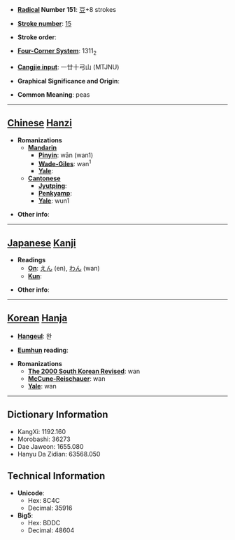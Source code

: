 * '''[[Wiktionary:Chinese radical index| Radical]] Number 151''': [[Wiktionary:Chinese radical index 豆|豆]]+8 strokes

* '''[[Wiktionary:Chinese total strokes index|Stroke number]]''': [[Wiktionary:Chinese total strokes index 15|15]]

* '''Stroke order''': 

* '''[[Wiktionary:Chinese four corner index|Four-Corner System]]''': 1311<sub>2</sub>

* '''[[Wiktionary:Chinese Cangjie index|Cangjie input]]''': 一廿十弓山 (MTJNU)

* '''Graphical Significance and Origin''': 

* '''Common Meaning''': peas

----

== [[Chinese]] [[Hanzi]] ==

* '''Romanizations'''
** '''[[Mandarin]]'''
*** '''[[Pinyin]]''': wān (wan1)
*** '''[[Wade-Giles]]''': wan<sup>1</sup>
*** '''[[Yale]]''': 
** '''[[Cantonese]]'''
*** '''[[Jyutping]]''':
*** '''[[Penkyamp]]''': 
*** '''[[Yale]]''': wun1

* '''Other info''': 

----

== [[Japanese]] [[Kanji]] ==

* '''Readings'''
** '''[[On]]''': [[えん]] (en), [[わん]] (wan)
** '''[[Kun]]''': 

* '''Other info''':  

----

== [[Korean]] [[Hanja]] ==

* '''[[Hangeul]]''': 완

* '''[[Eumhun]] reading''': 

* '''Romanizations'''
** '''[[The 2000 South Korean Revised Romanization|The 2000 South Korean Revised]]''': wan
** '''[[McCune-Reischauer]]''': wan
** '''[[Yale]]''': wan

----

== Dictionary Information ==

* KangXi: 1192.160
* Morobashi: 36273
* Dae Jaweon: 1655.080
* Hanyu Da Zidian: 63568.050

== Technical Information ==

* '''Unicode''':
** Hex: 8C4C
** Decimal: 35916
* '''Big5''':
** Hex: BDDC
** Decimal: 48604